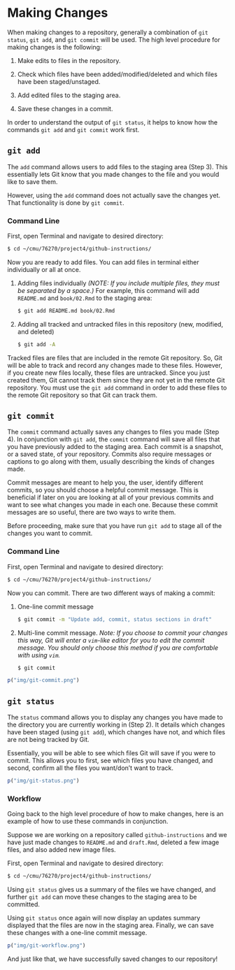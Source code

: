 # Making Changes {#making-changes}

When making changes to a repository, generally a combination of `git status`, `git add`, and `git commit` will be used. The high level procedure for making changes is the following:

  1. Make edits to files in the repository.

  2. Check which files have been added/modified/deleted and which files have been staged/unstaged.

  3. Add edited files to the staging area.

  4. Save these changes in a commit.

In order to understand the output of `git status`, it helps to know how the commands `git add` and `git commit` work first.

## `git add`

The `add` command allows users to add files to the staging area (Step 3). This essentially lets Git know that you made changes to the file and you would like to save them.

However, using the `add` command does not actually save the changes yet. That functionality is done by `git commit`.

### Command Line

First, open Terminal and navigate to desired directory:

```bash
$ cd ~/cmu/76270/project4/github-instructions/
```

Now you are ready to add files. You can add files in terminal either individually or all at once.

(1) Adding files individually _(NOTE: If you include multiple files, they must be separated by a space.)_ For example, this command will add `README.md` and `book/02.Rmd` to the staging area:

    ```bash
    $ git add README.md book/02.Rmd
    ```


(2) Adding all tracked and untracked files in this repository (new, modified, and deleted)

    ```bash
    $ git add -A
    ```

Tracked files are files that are included in the remote Git repository. So, Git will be able to track and record any changes made to these files. However, if you create new files locally, these files are untracked. Since you just created them, Git cannot track them since they are not yet in the remote Git repository. You must use the `git add` command in order to add these files to the remote Git repository so that Git can track them.


## `git commit`

The `commit` command actually saves any changes to files you made (Step 4). In conjunction with `git add`, the `commit` command will save all files that you have previously added to the staging area. Each commit is a snapshot, or a saved state, of your repository. Commits also require messages or captions to go along with them, usually describing the kinds of changes made.

Commit messages are meant to help you, the user, identify different commits, so you should choose a helpful commit message. This is beneficial if later on you are looking at all of your previous commits and want to see what changes you made in each one. Because these commit messages are so useful, there are two ways to write them.

Before proceeding, make sure that you have run `git add` to stage all of the changes you want to commit.

### Command Line

First, open Terminal and navigate to desired directory:

```bash
$ cd ~/cmu/76270/project4/github-instructions/
```

Now you can commit. There are two different ways of making a commit:

(1) One-line commit message

    ```bash
    $ git commit -m "Update add, commit, status sections in draft"
    ```


(2) Multi-line commit message. _Note: If you choose to commit your changes this way, Git will enter a `vim`-like editor for you to edit the commit message. You should only choose this method if you are comfortable with using `vim`._

    ```bash
    $ git commit
    ```

```r
p("img/git-commit.png")
```

## `git status`

The `status` command allows you to display any changes you have made to the directory you are currently working in (Step 2). It details which changes have been staged (using `git add`), which changes have not, and which files are not being tracked by Git.

Essentially, you will be able to see which files Git will save if you were to commit. This allows you to first, see which files you have changed, and second, confirm all the files you want/don't want to track.


```r
p("img/git-status.png")
```


### Workflow

Going back to the high level procedure of how to make changes, here is an example of how to use these commands in conjunction.

Suppose we are working on a repository called `github-instructions` and we have just made changes to `README.md` and `draft.Rmd`, deleted a few image files, and also added new image files.

First, open Terminal and navigate to desired directory:

```bash
$ cd ~/cmu/76270/project4/github-instructions/
```

Using `git status` gives us a summary of the files we have changed, and further `git add` can move these changes to the staging area to be committed.

Using `git status` once again will now display an updates summary displayed that the files are now in the staging area. Finally, we can save these changes with a one-line commit message.

```r
p("img/git-workflow.png")
```

And just like that, we have successfully saved changes to our repository!

